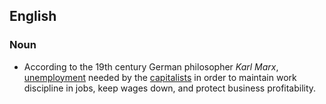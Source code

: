 {{wikipedia|Unemployment types}}
==English==

===Noun===
{{en-noun|sg=[[Marxian]] [[unemployment]]|-}}

*According to the 19th century German philosopher ''Karl Marx'', [[unemployment]] needed by the [[capitalist|capitalists]] in order to maintain work discipline in jobs, keep wages down, and protect business profitability.